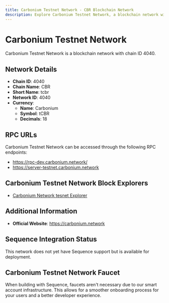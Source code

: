 ```yaml
--- 
title: Carbonium Testnet Network - CBR Blockchain Network
description: Explore Carbonium Testnet Network, a blockchain network with chain ID 4040. Learn about its native currency, Carbonium, and how to interact with the network.
---
```


# Carbonium Testnet Network

Carbonium Testnet Network is a blockchain network with chain ID 4040.

## Network Details

- **Chain ID**: 4040
- **Chain Name**: CBR
- **Short Name**: tcbr
- **Network ID**: 4040
- **Currency**: 
  - **Name**: Carbonium
  - **Symbol**: tCBR
  - **Decimals**: 18

## RPC URLs

Carbonium Testnet Network can be accessed through the following RPC endpoints:

- https://rpc-dev.carbonium.network/
- https://server-testnet.carbonium.network

## Carbonium Testnet Network Block Explorers

- [Carbonium Network tesnet Explorer](https://testnet.carboniumscan.com)

## Additional Information

- **Official Website**: https://carbonium.network

## Sequence Integration Status

This network does not yet have Sequence support but is available for deployment.

## Carbonium Testnet Network Faucet

When building with Sequence, faucets aren't necessary due to our smart account infrastructure. This allows for a smoother onboarding process for your users and a better developer experience.
